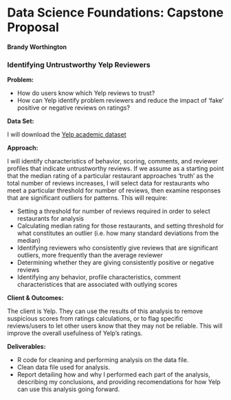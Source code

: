 # Data Science Foundations: Capstone Proposal 
#### Brandy Worthington 


### Identifying Untrustworthy Yelp Reviewers 



**Problem:** 

* How do users know which Yelp reviews to trust? 
* How can Yelp identify problem reviewers and reduce the impact of ‘fake’ positive or negative reviews on ratings? 

**Data Set:** 

I will download the [Yelp academic dataset](https://www.yelp.com/dataset_challenge/dataset)  

**Approach:** 

I will identify characteristics of behavior, scoring, comments, and reviewer profiles that indicate untrustworthy reviews. If we assume as a starting point that the median rating of a particular restaurant approaches ‘truth’ as the total number of reviews increases, I will select data for restaurants who meet a particular threshold for number of reviews, then examine responses that are significant outliers for patterns. This will require: 

* Setting a threshold for number of reviews required in order to select restaurants for analysis  
* Calculating median rating for those restaurants, and setting threshold for what constitutes an outlier (i.e. how many standard deviations from the median) 
* Identifying reviewers who consistently give reviews that are significant outliers, more frequently than the average reviewer  
* Determining whether they are giving consistently positive or negative reviews  
* Identifying any behavior, profile characteristics, comment characteristices that are associated with outlying scores 


**Client & Outcomes:** 

The client is Yelp. They can use the results of this analysis to remove suspicious scores from ratings calculations, or to flag specific reviews/users to let other users know that they may not be reliable. This will improve the overall usefulness of Yelp's ratings. 


**Deliverables:** 

* R code for cleaning and performing analysis on the data file. 
* Clean data file used for analysis. 
* Report detailing how and why I performed each part of the analysis, describing my conclusions, and providing recomendations for how Yelp can use this analysis going forward.
